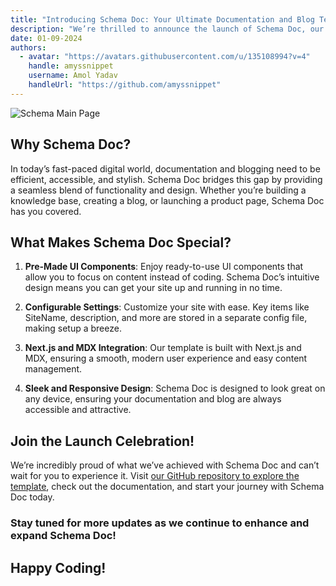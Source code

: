 ```yaml
---
title: "Introducing Schema Doc: Your Ultimate Documentation and Blog Template"
description: "We’re thrilled to announce the launch of Schema Doc, our cutting-edge documentation and blog template designed to streamline your content creation process. After weeks of development and testing, we’re excited to release Schema Doc version 1.0.0, and it's officially live!."
date: 01-09-2024
authors:
  - avatar: "https://avatars.githubusercontent.com/u/135108994?v=4"
    handle: amyssnippet
    username: Amol Yadav
    handleUrl: "https://github.com/amyssnippet"
---
```


![Schema Main Page](https://lisaorg.github.io/lisamedia/schemadoc.jpg)

## Why Schema Doc?

In today’s fast-paced digital world, documentation and blogging need to be efficient, accessible, and stylish. Schema Doc bridges this gap by providing a seamless blend of functionality and design. Whether you’re building a knowledge base, creating a blog, or launching a product page, Schema Doc has you covered.

## What Makes Schema Doc Special?

1. **Pre-Made UI Components**: Enjoy ready-to-use UI components that allow you to focus on content instead of coding. Schema Doc’s intuitive design means you can get your site up and running in no time.

2. **Configurable Settings**: Customize your site with ease. Key items like SiteName, description, and more are stored in a separate config file, making setup a breeze.

3. **Next.js and MDX Integration**: Our template is built with Next.js and MDX, ensuring a smooth, modern user experience and easy content management.

4. **Sleek and Responsive Design**: Schema Doc is designed to look great on any device, ensuring your documentation and blog are always accessible and attractive.

## Join the Launch Celebration!

We’re incredibly proud of what we’ve achieved with Schema Doc and can’t wait for you to experience it. Visit [our GitHub repository to explore the template](https://github.com/lisaorg/schemadoc), check out the documentation, and start your journey with Schema Doc today.

### Stay tuned for more updates as we continue to enhance and expand Schema Doc!


## Happy Coding!

